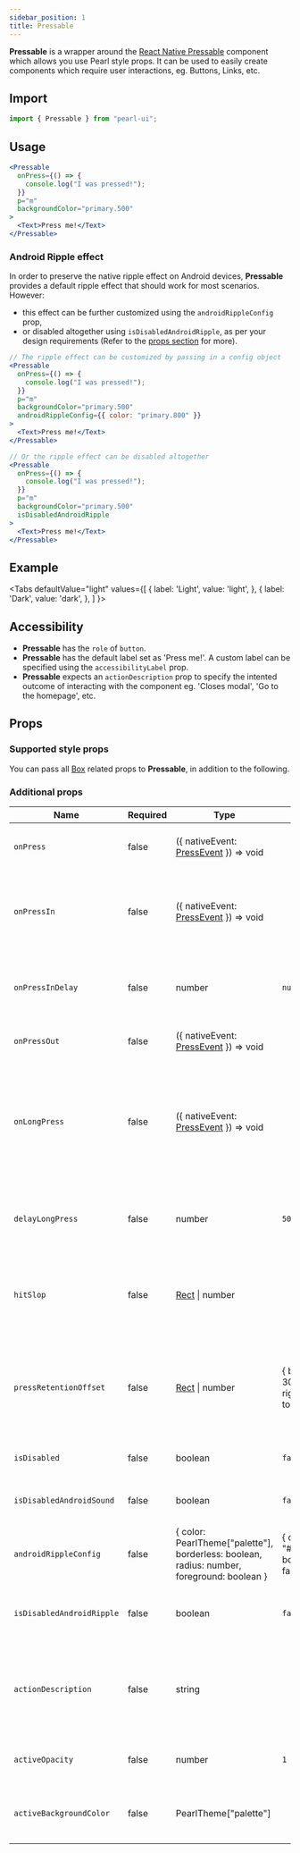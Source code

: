 ```yaml
---
sidebar_position: 1
title: Pressable
---
```


**Pressable** is a wrapper around the [React Native Pressable](https://reactnative.dev/docs/pressable) component which allows you use Pearl style props.
It can be used to easily create components which require user interactions, eg. Buttons, Links, etc.

## Import

```jsx
import { Pressable } from "pearl-ui";
```

## Usage

```jsx
<Pressable
  onPress={() => {
    console.log("I was pressed!");
  }}
  p="m"
  backgroundColor="primary.500"
>
  <Text>Press me!</Text>
</Pressable>
```

### Android Ripple effect

In order to preserve the native ripple effect on Android devices, **Pressable** provides a default ripple effect that should work for most scenarios. However:

- this effect can be further customized using the `androidRippleConfig` prop,
- or disabled altogether using `isDisabledAndroidRipple`, as per your design requirements (Refer to the [props section](#props) for more).

```jsx
// The ripple effect can be customized by passing in a config object
<Pressable
  onPress={() => {
    console.log("I was pressed!");
  }}
  p="m"
  backgroundColor="primary.500"
  androidRippleConfig={{ color: "primary.800" }}
>
  <Text>Press me!</Text>
</Pressable>

// Or the ripple effect can be disabled altogether
<Pressable
  onPress={() => {
    console.log("I was pressed!");
  }}
  p="m"
  backgroundColor="primary.500"
  isDisabledAndroidRipple
>
  <Text>Press me!</Text>
</Pressable>
```

## Example


<Tabs
  defaultValue="light"
  values={[
    { label: 'Light', value: 'light', },
    { label: 'Dark', value: 'dark', },
  ]
}>
<TabItem value="light">

<Snack snackId="@agrawal-rohit/pressable-light" />

</TabItem>

<TabItem value="dark">

<Snack snackId="@agrawal-rohit/pressable-dark" />

</TabItem>
</Tabs>

## Accessibility

- **Pressable** has the `role` of `button`.
- **Pressable** has the default label set as 'Press me!'. A custom label can be specified using the `accessibilityLabel` prop.
- **Pressable** expects an `actionDescription` prop to specify the intented outcome of interacting with the component eg. 'Closes modal', 'Go to the homepage', etc.

## Props

### Supported style props

You can pass all [Box](../layout/Box) related props to **Pressable**, in addition to the following.

### Additional props

| Name                      | Required | Type                                                                                              | Default                                      | Description                                                                                                                     |
| ------------------------- | -------- | ------------------------------------------------------------------------------------------------- | -------------------------------------------- | ------------------------------------------------------------------------------------------------------------------------------- |
| `onPress`                 | false    | <t>({ nativeEvent: [PressEvent](https://reactnative.dev/docs/pressevent) }) => void</t>           |                                              | Function to call when the component is pressed.                                                                                 |
| `onPressIn`               | false    | <t>({ nativeEvent: [PressEvent](https://reactnative.dev/docs/pressevent) }) => void</t>           |                                              | Called immediately when a touch is engaged, before `onPressOut` and `onPress`.                                                  |
| `onPressInDelay`          | false    | <t>number</t>                                                                                     | `null`                                       | Duration (in milliseconds) to wait after press down before calling onPressIn.                                                   |
| `onPressOut`              | false    | <t>({ nativeEvent: [PressEvent](https://reactnative.dev/docs/pressevent) }) => void</t>           |                                              | Called when a touch is released.                                                                                                |
| `onLongPress`             | false    | <t>({ nativeEvent: [PressEvent](https://reactnative.dev/docs/pressevent) }) => void</t>           |                                              | Called if the time after onPressIn lasts longer than 500 milliseconds. This time period can be customized with `delayLongPress` |
| `delayLongPress`          | false    | <t>number</t>                                                                                     | `500`                                        | Duration (in milliseconds) from onPressIn before onLongPress is called                                                          |
| `hitSlop`                 | false    | <t>[Rect](https://reactnative.dev/docs/rect) \| number</t>                                        |                                              | Sets additional distance outside of element in which a press can be detected.                                                   |
| `pressRetentionOffset`    | false    | <t>[Rect](https://reactnative.dev/docs/rect) \| number</t>                                        | { bottom: 30, left: 20, right: 20, top: 20 } | Additional distance outside of this view in which a touch is considered a press before onPressOut is triggered.                 |
| `isDisabled`              | false    | <t>boolean</t>                                                                                    | `false`                                      | Whether the press behavior is disabled.                                                                                         |
| `isDisabledAndroidSound`  | false    | <t>boolean</t>                                                                                    | `false`                                      | If true, doesn't play Android system sound on press.                                                                            |
| `androidRippleConfig`     | false    | <t>{ color: PearlTheme["palette"], borderless: boolean, radius: number, foreground: boolean }</t> | { color: "#E4E9F2", borderless: false }      | Ripple effect configuration for the android_ripple property.                                                                    |
| `isDisabledAndroidRipple` | false    | <t>boolean</t>                                                                                    | `false`                                      | Enables the Android ripple effect and configures its properties.                                                                |
| `actionDescription`       | false    | <t>string</t>                                                                                     |                                              | A short description of the action that occurs when this element is interacted with (Used for accessibility).                    |
| `activeOpacity`           | false    | <t>number</t>                                                                                     | `1`                                          | The opacity of the element when it is pressed.                                                                                  |
| `activeBackgroundColor`   | false    | <t>PearlTheme["palette"]</t>                                                                      |                                              | The background color of the element when it is pressed.                                                                         |

